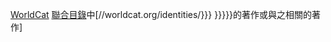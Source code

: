 [[WorldCat]]&nbsp;[[聯合目錄]]中[//worldcat.org/identities/{{Trim|{{{1|{{{id}}}}}}}} {{{2|{{{name|{{PAGENAMEBASE}}}}}}}}的著作或與之相關的著作]<noinclude>
{{Documentation}}
</noinclude>